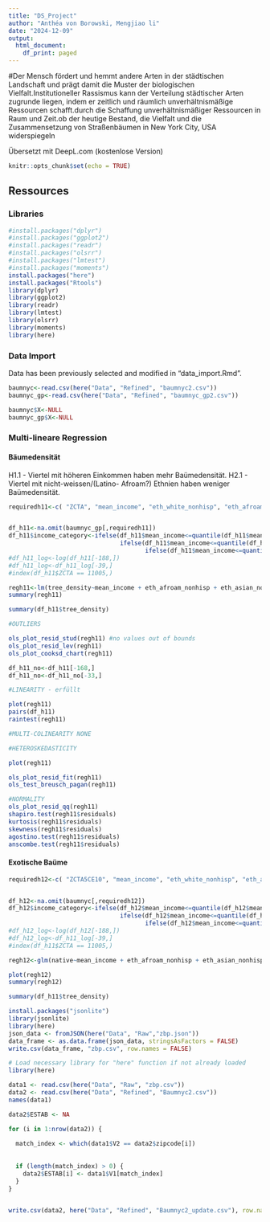 ```yaml
---
title: "DS_Project"
author: "Anthéa von Borowski, Mengjiao li"
date: "2024-12-09"
output:
  html_document:
    df_print: paged
---
```

#Der Mensch fördert und hemmt andere Arten in der städtischen Landschaft und prägt damit die Muster der biologischen Vielfalt.Institutioneller Rassismus kann der Verteilung städtischer Arten zugrunde liegen, indem er zeitlich und räumlich unverhältnismäßige Ressourcen schafft.durch die Schaffung unverhältnismäßiger Ressourcen in Raum und Zeit.ob der heutige Bestand, die Vielfalt und die Zusammensetzung von Straßenbäumen in New York City, USA widerspiegeln

Übersetzt mit DeepL.com (kostenlose Version)
```r
knitr::opts_chunk$set(echo = TRUE)
```

## Ressources

### Libraries

```r
#install.packages("dplyr")
#install.packages("ggplot2")
#install.packages("readr")
#install.packages("olsrr")
#install.packages("lmtest")
#install.packages("moments")
install.packages("here")
install.packages("Rtools")
library(dplyr)
library(ggplot2)
library(readr)
library(lmtest)
library(olsrr)
library(moments)
library(here)
```

### Data Import

Data has been previously selected and modified in "data_import.Rmd".

```r

baumnyc<-read.csv(here("Data", "Refined", "baumnyc2.csv"))
baumnyc_gp<-read.csv(here("Data", "Refined", "baumnyc_gp2.csv"))

baumnyc$X<-NULL
baumnyc_gp$X<-NULL
```


### Multi-lineare Regression

#### Bäumedensität

H1.1 - Viertel mit höheren Einkommen haben mehr Baümedensität.
H2.1 - Viertel mit nicht-weissen/(Latino- Afroam?) Ethnien haben weniger Baümedensität.

```r

requiredh11<-c( "ZCTA", "mean_income", "eth_white_nonhisp", "eth_afroam_nonhisp", "eth_asian_nonhisp", "eth_hisp", "eth_other", "pop_density", "tree_density")


df_h11<-na.omit(baumnyc_gp[,requiredh11])
df_h11$income_category<-ifelse(df_h11$mean_income<=quantile(df_h11$mean_income, 0.25), 1, 
                               ifelse(df_h11$mean_income<=quantile(df_h11$mean_income, 0.5), 2,
                                      ifelse(df_h11$mean_income<=quantile(df_h11$mean_income, 0.75), 3, 4)))
#df_h11_log<-log(df_h11[-188,])
#df_h11_log<-df_h11_log[-39,]
#index(df_h11$ZCTA == 11005,)

regh11<-lm(tree_density~mean_income + eth_afroam_nonhisp + eth_asian_nonhisp + eth_hisp + eth_other + pop_density, df_h11)
summary(regh11)

summary(df_h11$tree_density)

``` 


```r

#OUTLIERS

ols_plot_resid_stud(regh11) #no values out of bounds
ols_plot_resid_lev(regh11)
ols_plot_cooksd_chart(regh11)

df_h11_no<-df_h11[-168,]
df_h11_no<-df_h11_no[-33,]

#LINEARITY - erfüllt 

plot(regh11)
pairs(df_h11)
raintest(regh11)

#MULTI-COLINEARITY NONE

#HETEROSKEDASTICITY

plot(regh11)

ols_plot_resid_fit(regh11)
ols_test_breusch_pagan(regh11)

#NORMALITY
ols_plot_resid_qq(regh11)
shapiro.test(regh11$residuals)
kurtosis(regh11$residuals)
skewness(regh11$residuals)
agostino.test(regh11$residuals)
anscombe.test(regh11$residuals)
```

#### Exotische Baüme

```r

requiredh12<-c( "ZCTA5CE10", "mean_income", "eth_white_nonhisp", "eth_afroam_nonhisp", "eth_asian_nonhisp", "eth_hisp", "eth_other", "pop_density", "native")


df_h12<-na.omit(baumnyc[,requiredh12])
df_h12$income_category<-ifelse(df_h12$mean_income<=quantile(df_h12$mean_income, 0.25), 1, 
                               ifelse(df_h12$mean_income<=quantile(df_h12$mean_income, 0.5), 2,
                                      ifelse(df_h12$mean_income<=quantile(df_h12$mean_income, 0.75), 3, 4)))
#df_h12_log<-log(df_h12[-188,])
#df_h12_log<-df_h11_log[-39,]
#index(df_h11$ZCTA == 11005,)

regh12<-glm(native~mean_income + eth_afroam_nonhisp + eth_asian_nonhisp + eth_hisp + eth_other + pop_density, df_h12, family="binomial")

plot(regh12)
summary(regh12)

summary(df_h11$tree_density)

``` 

```r

install.packages("jsonlite")
library(jsonlite)
library(here)
json_data <- fromJSON(here("Data", "Raw","zbp.json"))
data_frame <- as.data.frame(json_data, stringsAsFactors = FALSE)
write.csv(data_frame, "zbp.csv", row.names = FALSE)

# Load necessary library for "here" function if not already loaded
library(here)

data1 <- read.csv(here("Data", "Raw", "zbp.csv"))
data2 <- read.csv(here("Data", "Refined", "Baumnyc2.csv"))
names(data1)

data2$ESTAB <- NA

for (i in 1:nrow(data2)) {
  
  match_index <- which(data1$V2 == data2$zipcode[i])
  
  
  if (length(match_index) > 0) {
    data2$ESTAB[i] <- data1$V1[match_index]
  }
}


write.csv(data2, here("Data", "Refined", "Baumnyc2_update.csv"), row.names = FALSE)

```
